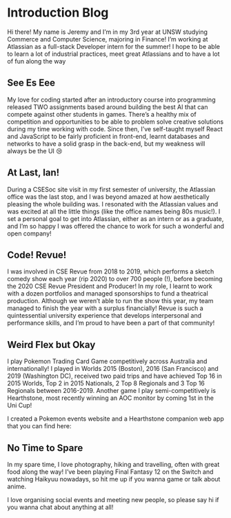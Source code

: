 # Introduction Blog
Hi there! My name is Jeremy and I’m in my 3rd year at UNSW studying 
Commerce and Computer Science, majoring in Finance! I’m working at 
Atlassian as a full-stack Developer intern for the summer! I hope to be 
able to learn a lot of industrial practices, meet great Atlassians and to 
have a lot of fun along the way

## See Es Eee
My love for coding started after an introductory course into programming 
released TWO assignments based around building the best AI that can compete 
against other students in games. There’s a healthy mix of competition and 
opportunities to be able to problem solve creative solutions during my time 
working with code. Since then, I’ve self-taught myself React and JavaScript to be 
fairly proficient in front-end, learnt databases and networks to have a solid 
grasp in the back-end, but my weakness will always be the UI 😢

## At Last, Ian!
During a CSESoc site visit in my first semester of university, the Atlassian 
office was the last stop, and I was beyond amazed at how aesthetically pleasing 
the whole building was. I resonated with the Atlassian values and was excited 
at all the little things (like the office names being 80s music!). I set a 
personal goal to get into Atlassian, either as an intern or as a graduate, and 
I’m so happy I was offered the chance to work for such a wonderful and open company!

## Code! Revue!
I was involved in CSE Revue from 2018 to 2019, which performs a sketch comedy 
show each year (rip 2020) to over 700 people (!), before becoming the 2020 CSE 
Revue President and Producer! In my role, I learnt to work with a dozen 
portfolios and managed sponsorships to fund a theatrical production. Although 
we weren’t able to run the show this year, my team managed to finish the year 
with a surplus financially! Revue is such a quintessential university experience 
that develops interpersonal and performance skills, and I’m proud to have been 
a part of that community!

## Weird Flex but Okay
I play Pokemon Trading Card Game competitively across Australia and internationally! 
I played in Worlds 2015 (Boston), 2016 (San Francisco) and 2019 (Washington DC), 
received two paid trips and have achieved Top 16 in 2015 Worlds, Top 2 in 2015 
Nationals, 2 Top 8 Regionals and 3 Top 16 Regionals between 2016-2019. Another 
game I play semi-competitively is Hearthstone, most recently winning an AOC monitor 
by coming 1st in the Uni Cup!

I created a Pokemon events website and a Hearthstone companion web app 
that you can find here:

## No Time to Spare
In my spare time, I love photography, hiking and travelling, often with 
great food along the way! I’ve been playing Final Fantasy 12 on the Switch 
and watching Haikyuu nowadays, so hit me up if you wanna game or talk about anime.

I love organising social events and meeting new people, so please say hi 
if you wanna chat about anything at all!

